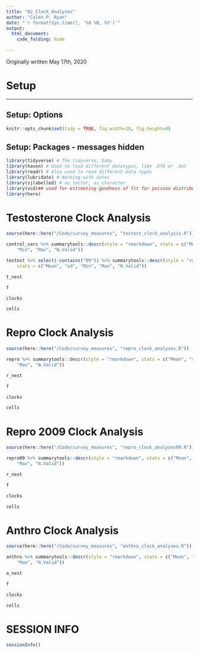 ```yaml
---
title: "02_Clock_Analyses"
author: "Calen P. Ryan"
date: "`r format(Sys.time(), '%d %B, %Y')`"
output: 
  html_document:
    code_folding: hide
    
---
```

Originally written May 17th, 2020

# Setup

---

## Setup: Options 
```r
knitr::opts_chunk$set(tidy = TRUE, fig.width=10, fig.height=8) 
```


## Setup: Packages - messages hidden
```r
library(tidyverse) # The tidyverse, baby
library(haven) # Used to load different datatypes, like .DTA or .dat
library(readr) # Also used to read different data types
library(lubridate) # Working with dates
library(sjlabelled) # as_factor, as_character
library(vcd)## used for estimating goodness of fit for poisson distribution
library(here)
```


# Testosterone Clock Analysis

```r

source(here::here("/Code/survey_measures", "testost_clock_analysis.R"))

```

```r
control_vars %>% summarytools::descr(style = "rmarkdown", stats = c("Mean", "sd", 
    "Min", "Max", "N.Valid"))
```

```r
testost %>% select(-contains("09")) %>% summarytools::descr(style = "rmarkdown", 
    stats = c("Mean", "sd", "Min", "Max", "N.Valid"))
```

```r
t_nest
```

```r
f
```

```r
clocks
```

```r
cells
```



# Repro Clock Analysis

```r
source(here::here("/Code/survey_measures", "repro_clock_analyses.R"))

```

```r
repro %>% summarytools::descr(style = "rmarkdown", stats = c("Mean", "sd", "Min", 
    "Max", "N.Valid"))
```

```r
r_nest
```

```r
f
```

```r
clocks
```

```r
cells
```

# Repro 2009 Clock Analysis

```r
source(here::here("/Code/survey_measures", "repro_clock_analyses09.R"))
```

```r
repro09 %>% summarytools::descr(style = "rmarkdown", stats = c("Mean", "sd", "Min", 
    "Max", "N.Valid"))
```


```r
r_nest
```

```r
f
```

```r
clocks
```

```r
cells
```

# Anthro Clock Analysis

```r
source(here::here("/Code/survey_measures", "anthro_clock_analyses.R"))

``` 

```r
anthro %>% summarytools::descr(style = "rmarkdown", stats = c("Mean", "sd", "Min", 
    "Max", "N.Valid"))
```

```r
a_nest
```

```r
f
```

```r
clocks
```

```r
cells
```

# SESSION INFO
```r
sessionInfo()
```

